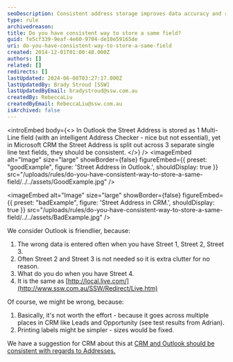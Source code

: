 ```yaml
---
seoDescription: Consistent address storage improves data accuracy and reduces clutter.
type: rule
archivedreason:
title: Do you have consistent way to store a same field?
guid: fe5cf339-9eaf-4e60-9704-de10e59165de
uri: do-you-have-consistent-way-to-store-a-same-field
created: 2014-12-01T01:00:48.000Z
authors: []
related: []
redirects: []
lastUpdated: 2024-06-08T03:27:17.000Z
lastUpdatedBy: Brady Stroud [SSW]
lastUpdatedByEmail: bradystroud@ssw.com.au
createdBy: RebeccaLiu
createdByEmail: RebeccaLiu@ssw.com.au
isArchived: false
---
```


<introEmbed
  body={<>
In Outlook the Street Address is stored as 1 Multi-Line field (with an intelligent Address Checker - nice but not essential), yet in Microsoft CRM the Street Address is split out across 3 separate single line text fields, they should be consistent.
  </>}
/>
<imageEmbed
  alt="Image"
  size="large"
  showBorder={false}
  figureEmbed={{
    preset: "goodExample",
    figure: 'Street Address in Outlook.',
    shouldDisplay: true
  }}
  src="/uploads/rules/do-you-have-consistent-way-to-store-a-same-field/../../assets/GoodExample.jpg"
/>

<imageEmbed
  alt="Image"
  size="large"
  showBorder={false}
  figureEmbed={{
    preset: "badExample",
    figure: 'Street Address in CRM.',
    shouldDisplay: true
  }}
  src="/uploads/rules/do-you-have-consistent-way-to-store-a-same-field/../../assets/BadExample.jpg"
/>

We consider Outlook is friendlier, because:

1. The wrong data is entered often when you have Street 1, Street 2, Street 3.
2. Often Street 2 and Street 3 is not needed so it is extra clutter for no reason.
3. What do you do when you have Street 4.
4. It is the same as
   [http://local.live.com/](http://www.ssw.com.au/SSW/Redirect/Live.htm)

Of course, we might be wrong, because:

1. Basically, it's not worth the effort - because it goes across multiple places in CRM like Leads and Opportunity (see test results from Adrian).
2. Printing labels might be simpler - sizes would be fixed.

We have a suggestion for CRM about this at [CRM and Outlook should be consistent with regards to Addresses.](http://www.ssw.com.au/ssw/Standards/BetterSoftwareSuggestions/CRM.aspx#AddressConsistent)

